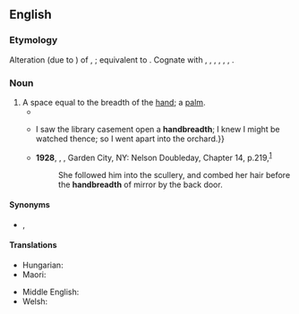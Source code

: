 ==English==

===Etymology===
Alteration (due to {{m|en|breadth}}) of {{der|en|enm|handbrede}}, {{m|enm|hondbrede|t=handbreadth}}; equivalent to {{com|en|hand|breadth}}. Cognate with {{cog|stq|Houndebratte|t=handbreadth}}, {{cog|fy|hânbreedte|t=handbreadth}}, {{cog|nl|handbreedte|t=handbreadth}}, {{cog|de|Handbreite|t=handbreadth}}, {{cog|sv|handsbredd|t=handbreadth}}, {{cog|no|håndsbredd|t=handbreadth}}, {{cog|is|handbreidd|t=handbreadth}}.

===Noun===
{{en-noun}}

# A space equal to the breadth of the [[hand]]; a [[palm]].
#* {{RQ:KJV|Psalm|39|5|text=Behold, thou hast made my days as an '''handbreadth'''; and mine age is as nothing before thee:}}
#* {{RQ:Charlotte Bronte Jane Eyre|chapter=23|url=http://www.gutenberg.org/files/1260/1260-h/1260-h.htm|text={{...}} I saw the library casement open a '''handbreadth'''; I knew I might be watched thence; so I went apart into the orchard.}}
#* '''1928''', {{w|D. H. Lawrence}}, ''{{w|Lady Chatterley's Lover|Lady Chatterley’s Lover}}'', Garden City, NY: Nelson Doubleday, Chapter 14, p.{{nbsp}}219,<sup>[https://archive.org/details/ladychatterleysllawr00lawr]</sup>
#*: She followed him into the scullery, and combed her hair before the '''handbreadth''' of mirror by the back door.

====Synonyms====
* {{qual|Judaism}} {{l|en|tefach}}, {{l|en|tefah}}

====Translations====
{{trans-top|A measurement - the width of a hand}}
* Hungarian: {{t+|hu|tenyérnyi}}
* Maori: {{t|mi|whānuitanga ringa }}
{{trans-mid}}
* Middle English: {{t|enm|hondbrede}}
* Welsh: {{t|cy|dyrnfedd|f}}
{{trans-bottom}}